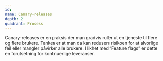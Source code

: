 ```yaml
---
id:
name: Canary-releases
depth: 2
quadrant: Prosess
---
```


Canary-releases er en praksis der man gradvis ruller ut en tjeneste til flere og flere brukere. 
Tanken er at man da kan redusere risikoen for at alvorlige feil eller mangler påvirker alle brukere. 
I likhet med “Feature flags” er dette en forutsetning for kontinuerlige leveranser.